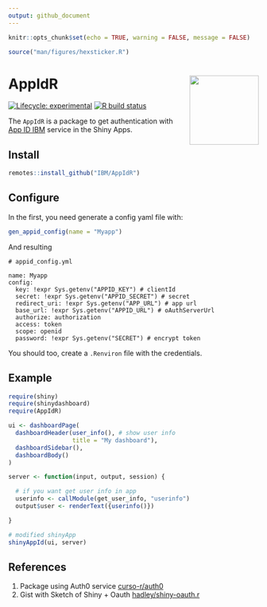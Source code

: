 ```yaml
---
output: github_document
---
```


```r
knitr::opts_chunk$set(echo = TRUE, warning = FALSE, message = FALSE)

source("man/figures/hexsticker.R")

```

# AppIdR <img src='man/figures/hexsticker.png' align="right" height="139" />

<!-- badges: start -->
[![Lifecycle: experimental](https://img.shields.io/badge/lifecycle-experimental-orange.svg)](https://www.tidyverse.org/lifecycle/#experimental)
[![R build status](https://github.com/ibm/AppIdR/workflows/R-CMD-check/badge.svg)](https://github.com/ibm/AppIdR/actions)
<!-- badges: end -->

The `AppIdR` is a package to get authentication with [App ID IBM](https://www.ibm.com/cloud/app-id) service in the Shiny Apps.

## Install

```r

remotes::install_github("IBM/AppIdR")

```

## Configure

In the first, you need generate a config yaml file with:

```r

gen_appid_config(name = "Myapp")

```

And resulting

```
# appid_config.yml

name: Myapp
config:
  key: !expr Sys.getenv("APPID_KEY") # clientId
  secret: !expr Sys.getenv("APPID_SECRET") # secret
  redirect_uri: !expr Sys.getenv("APP_URL") # app url
  base_url: !expr Sys.getenv("APPID_URL") # oAuthServerUrl
  authorize: authorization
  access: token
  scope: openid
  password: !expr Sys.getenv("SECRET") # encrypt token

```

You should too, create a `.Renviron` file with the credentials.

## Example

```r

require(shiny)
require(shinydashboard)
require(AppIdR)

ui <- dashboardPage(
  dashboardHeader(user_info(), # show user info
                  title = "My dashboard"),
  dashboardSidebar(),
  dashboardBody()
)

server <- function(input, output, session) {

  # if you want get user info in app
  userinfo <- callModule(get_user_info, "userinfo")
  output$user <- renderText({userinfo()})

}

# modified shinyApp
shinyAppId(ui, server)

```

## References

1. Package using Auth0 service [curso-r/auth0](https://github.com/curso-r/auth0)
2. Gist with Sketch of Shiny + Oauth [hadley/shiny-oauth.r](https://gist.github.com/hadley/144c406871768d0cbe66b0b810160528)
